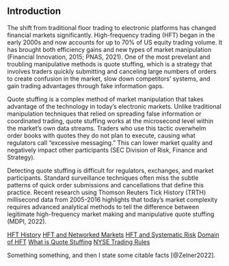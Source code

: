 ## Introduction

The shift from traditional floor trading to electronic platforms has changed financial markets significantly. High-frequency trading (HFT) began in the early 2000s and now accounts for up to 70% of US equity trading volume. It has brought both efficiency gains and new types of market manipulation (Financial Innovation, 2015; PNAS, 2021). One of the most prevelant and troubling manipulative methods is quote stuffing, which is a strategy that involves traders quickly submitting and canceling large numbers of orders to create confusion in the market, slow down competitors' systems, and gain trading advantages through fake information gaps.

Quote stuffing is a complex method of market manipulation that takes advantage of the technology in today’s electronic markets. Unlike traditional manipulation techniques that relied on spreading false information or coordinated trading, quote stuffing works at the microsecond level within the market's own data streams. Traders who use this tactic overwhelm order books with quotes they do not plan to execute, causing what regulators call "excessive messaging." This can lower market quality and negatively impact other participants (SEC Division of Risk, Finance and Strategy).

Detecting quote stuffing is difficult for regulators, exchanges, and market participants. Standard surveillance techniques often miss the subtle patterns of quick order submissions and cancellations that define this practice. Recent research using Thomson Reuters Tick History (TRTH) millisecond data from 2005-2016 highlights that today’s market complexity requires advanced analytical methods to tell the difference between legitimate high-frequency market making and manipulative quote stuffing (MDPI, 2022).

[HFT History](https://jfin-swufe.springeropen.com/articles/10.1186/s40854-015-0003-8)
[HFT and Networked Markets](https://www.pnas.org/doi/10.1073/pnas.2015573118)
[HFT and Systematic Risk](https://www.degruyterbrill.com/document/doi/10.1515/roe-2020-0028/html)
[Domain of HFT](https://www.mdpi.com/1911-8074/15/2/54)
[What is Quote Stuffing](https://corporatefinanceinstitute.com/resources/career-map/sell-side/capital-markets/quote-stuffing/)
[NYSE Trading Rules](https://nyseguide.srorules.com/rules)

Something something, and then I state some citable facts [@Zelner2022].
